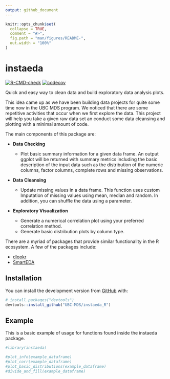 ```yaml
---
output: github_document
---
```


<!-- README.md is generated from README.Rmd. Please edit that file -->

```r
knitr::opts_chunk$set(
  collapse = TRUE,
  comment = "#>",
  fig.path = "man/figures/README-",
  out.width = "100%"
)
```

# instaeda

<!-- badges: start -->

[![R-CMD-check](https://github.com/UBC-MDS/instaeda_R/workflows/R-CMD-check/badge.svg)](https://github.com/UBC-MDS/instaeda_R/actions) [![codecov](https://codecov.io/gh/UBC-MDS/instaeda_R/branch/main/graph/badge.svg?token=NFE0J10DH6)](https://codecov.io/gh/UBC-MDS/instaeda_R)

<!-- badges: end -->

Quick and easy way to clean data and build exploratory data analysis plots.

This idea came up as we have been building data projects for quite some time now in the UBC MDS program. We noticed that there are some repetitive activities that occur when we first explore the data. This project will help you take a given raw data set an conduct some data cleansing and plotting with a minimal amount of code.

The main components of this package are:

-   **Data Checking**

    -   Plot basic summary information for a given data frame. An output ggplot will be returned with summary metrics including the basic description of the input data such as the distribution of the numeric columns, factor columns, complete rows and missing observations.

-   **Data Cleansing**

    -   Update missing values in a data frame. This function uses custom Imputation of missing values using mean, median and random. In addition, you can shuffle the data using a parameter.

-   **Exploratory Visualization**

    -   Generate a numerical correlation plot using your preferred correlation method.
    -   Generate basic distribution plots by column type.

There are a myriad of packages that provide similar functionality in the R ecosystem. A few of the packages include:

-   [dlookr](https://CRAN.R-project.org/package=dlookr)
-   [SmartEDA](https://CRAN.R-project.org/package=SmartEDA)

## Installation

You can install the development version from [GitHub](https://github.com/) with:

``` r
# install.packages("devtools")
devtools::install_github("UBC-MDS/instaeda_R")
```

## Example

This is a basic example of usage for functions found inside the instaeda package.

```r
#library(instaeda)

#plot_info(example_dataframe)
#plot_corr(example_dataframe)
#plot_basic_distributions(example_dataframe)
#divide_and_fill(example_dataframe)
```
